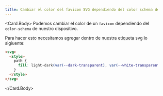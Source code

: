 ```yaml
---
title: Cambiar el color del favicon SVG dependiendo del color schema del dispositivo
---
```



<Card> 
<Card.Header>
<IconWithFavicon style='max-height: 60px;' />
</Card.Header>

<Card.Body>
Podemos cambiar el color de un `favicon` dependiendo del `color-schema` de nuestro dispositivo.

Para hacer esto necesitamos agregar dentro de nuestra etiqueta svg lo sigiuente:

```html
<svg>
  <style>
    path {
      fill: light-dark(var(--dark-transparent), var(--white-transparent));
    }
  </style>
</svg>
```

</Card.Body>
</Card>
